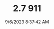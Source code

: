 ---
width: 4000
height: 6000
title: 2.7 911
description: 1974 Porsche 911 Coupe 5-Speed with red tweed and CoCo floor mats.
date: 9/6/2023 8:37:42 AM
cameraMake: Sony
cameraModel: ILCE-7M3
lens: E 35-150mm F2.0-F2.8 A058
settingsfStop: f/2.8
settingsISO: ISO 125
settingsShutter: 1/250
settingsFocalLength: 60 mm
---